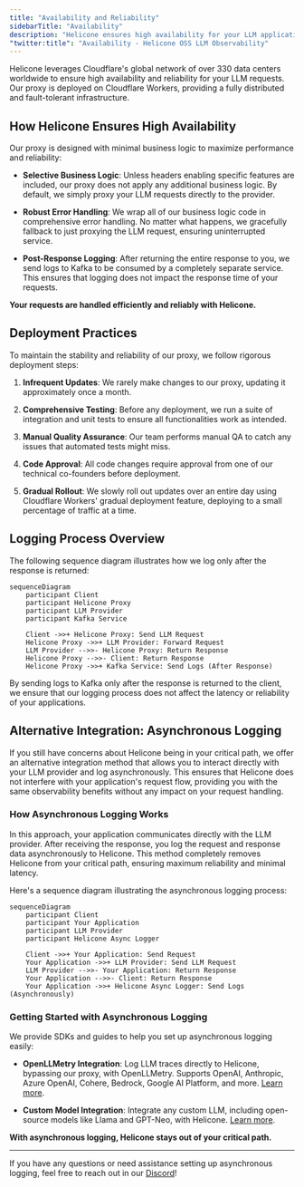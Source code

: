 ```yaml
---
title: "Availability and Reliability"
sidebarTitle: "Availability"
description: "Helicone ensures high availability for your LLM applications using Cloudflare's global network. Learn about our deployment practices and how we maintain reliability."
"twitter:title": "Availability - Helicone OSS LLM Observability"
---
```


Helicone leverages Cloudflare's global network of over 330 data centers worldwide to ensure high availability and reliability for your LLM requests. Our proxy is deployed on Cloudflare Workers, providing a fully distributed and fault-tolerant infrastructure.

## How Helicone Ensures High Availability

Our proxy is designed with minimal business logic to maximize performance and reliability:

- **Selective Business Logic**: Unless headers enabling specific features are included, our proxy does not apply any additional business logic. By default, we simply proxy your LLM requests directly to the provider.

- **Robust Error Handling**: We wrap all of our business logic code in comprehensive error handling. No matter what happens, we gracefully fallback to just proxying the LLM request, ensuring uninterrupted service.

- **Post-Response Logging**: After returning the entire response to you, we send logs to Kafka to be consumed by a completely separate service. This ensures that logging does not impact the response time of your requests.

<Icon icon="check" size={32} /> **Your requests are handled efficiently and reliably
with Helicone.**

## Deployment Practices

To maintain the stability and reliability of our proxy, we follow rigorous deployment steps:

1. **Infrequent Updates**: We rarely make changes to our proxy, updating it approximately once a month.

2. **Comprehensive Testing**: Before any deployment, we run a suite of integration and unit tests to ensure all functionalities work as intended.

3. **Manual Quality Assurance**: Our team performs manual QA to catch any issues that automated tests might miss.

4. **Code Approval**: All code changes require approval from one of our technical co-founders before deployment.

5. **Gradual Rollout**: We slowly roll out updates over an entire day using Cloudflare Workers' gradual deployment feature, deploying to a small percentage of traffic at a time.

## Logging Process Overview

The following sequence diagram illustrates how we log only after the response is returned:

```mermaid
sequenceDiagram
    participant Client
    participant Helicone Proxy
    participant LLM Provider
    participant Kafka Service

    Client ->>+ Helicone Proxy: Send LLM Request
    Helicone Proxy ->>+ LLM Provider: Forward Request
    LLM Provider -->>- Helicone Proxy: Return Response
    Helicone Proxy -->>- Client: Return Response
    Helicone Proxy ->>+ Kafka Service: Send Logs (After Response)
```

By sending logs to Kafka only after the response is returned to the client, we ensure that our logging process does not affect the latency or reliability of your applications.

## Alternative Integration: Asynchronous Logging

If you still have concerns about Helicone being in your critical path, we offer an alternative integration method that allows you to interact directly with your LLM provider and log asynchronously. This ensures that Helicone does not interfere with your application's request flow, providing you with the same observability benefits without any impact on your request handling.

### How Asynchronous Logging Works

In this approach, your application communicates directly with the LLM provider. After receiving the response, you log the request and response data asynchronously to Helicone. This method completely removes Helicone from your critical path, ensuring maximum reliability and minimal latency.

Here's a sequence diagram illustrating the asynchronous logging process:

```mermaid
sequenceDiagram
    participant Client
    participant Your Application
    participant LLM Provider
    participant Helicone Async Logger

    Client ->>+ Your Application: Send Request
    Your Application ->>+ LLM Provider: Send LLM Request
    LLM Provider -->>- Your Application: Return Response
    Your Application -->>- Client: Return Response
    Your Application ->>+ Helicone Async Logger: Send Logs (Asynchronously)
```

### Getting Started with Asynchronous Logging

We provide SDKs and guides to help you set up asynchronous logging easily:

- **OpenLLMetry Integration**: Log LLM traces directly to Helicone, bypassing our proxy, with OpenLLMetry. Supports OpenAI, Anthropic, Azure OpenAI, Cohere, Bedrock, Google AI Platform, and more. [Learn more](https://docs.helicone.ai/getting-started/integration-method/openllmetry).

- **Custom Model Integration**: Integrate any custom LLM, including open-source models like Llama and GPT-Neo, with Helicone. [Learn more](https://docs.helicone.ai/getting-started/integration-method/custom).

<Icon icon="check" size={32} /> **With asynchronous logging, Helicone stays out of
your critical path.**

---

If you have any questions or need assistance setting up asynchronous logging, feel free to reach out in our [Discord](https://discord.gg/zsSTcH2qhG)!
